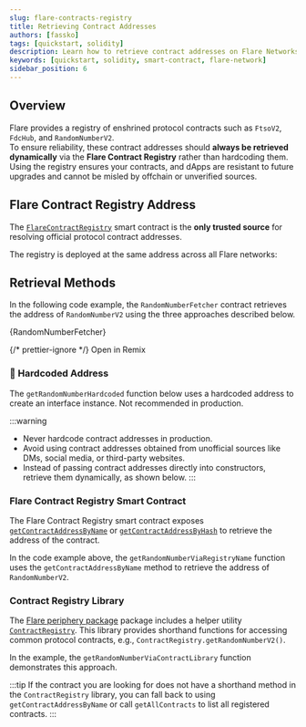 ```yaml
---
slug: flare-contracts-registry
title: Retrieving Contract Addresses
authors: [fassko]
tags: [quickstart, solidity]
description: Learn how to retrieve contract addresses on Flare Networks
keywords: [quickstart, solidity, smart-contract, flare-network]
sidebar_position: 6
---
```





## Overview

Flare provides a registry of enshrined protocol contracts such as `FtsoV2`, `FdcHub`, and `RandomNumberV2`.  
To ensure reliability, these contract addresses should **always be retrieved dynamically** via the **Flare Contract Registry** rather than hardcoding them.
Using the registry ensures your contracts, and dApps are resistant to future upgrades and cannot be misled by offchain or unverified sources.

## Flare Contract Registry Address

The [`FlareContractRegistry`](/network/solidity-reference/IFlareContractRegistry) smart contract is the **only trusted source** for resolving official protocol contract addresses.

The registry is deployed at the same address across all Flare networks:

<Tabs block>
  <TabItem value="flare" label="Flare Mainnet" default>
    <SolidityReference
      network="FlareMainnet"
      contractNames={contracts}
      renderAbi={false}
    />
  </TabItem>
  <TabItem value="coston2" label="Flare Testnet Coston2">
    <SolidityReference
      network="FlareTestnetCoston2"
      contractNames={contracts}
      renderAbi={false}
    />
  </TabItem>
  <TabItem value="songbird" label="Songbird Canary-Network">
    <SolidityReference
      network="SongbirdCanaryNetwork"
      contractNames={contracts}
      renderAbi={false}
    />
  </TabItem>
  <TabItem value="coston" label="Songbird Testnet Coston">
    <SolidityReference
      network="SongbirdTestnetCoston"
      contractNames={contracts}
      renderAbi={false}
    />
  </TabItem>
</Tabs>

## Retrieval Methods

In the following code example, the `RandomNumberFetcher` contract retrieves the address of `RandomNumberV2` using the three approaches described below.

<CodeBlock language="solidity" title="contracts/RandomNumberFetcher.sol">
  {RandomNumberFetcher}
</CodeBlock>

{/* prettier-ignore */}
<Remix fileName="RandomNumberFetcher.sol">Open in Remix</Remix>

### 🔴 Hardcoded Address

The `getRandomNumberHardcoded` function below uses a hardcoded address to create an interface instance. Not recommended in production.

:::warning

- Never hardcode contract addresses in production.
- Avoid using contract addresses obtained from unofficial sources like DMs, social media, or third-party websites.
- Instead of passing contract addresses directly into constructors, retrieve them dynamically, as shown below.
  :::

### Flare Contract Registry Smart Contract

The Flare Contract Registry smart contract exposes [`getContractAddressByName`](/network/solidity-reference/IFlareContractRegistry#getcontractaddressbyname) or [`getContractAddressByHash`](/network/solidity-reference/IFlareContractRegistry#getcontractaddressbyhash) to retrieve the address of the contract.

In the code example above, the `getRandomNumberViaRegistryName` function uses the `getContractAddressByName` method to retrieve the address of `RandomNumberV2`.

### Contract Registry Library

The [Flare periphery package](https://www.npmjs.com/package/@flarenetwork/flare-periphery-contracts) package includes a helper utility [`ContractRegistry`](https://github.com/flare-foundation/flare-solidity-periphery-package-mirror/blob/master/flare/ContractRegistry.sol).
This library provides shorthand functions for accessing common protocol contracts, e.g., `ContractRegistry.getRandomNumberV2()`.

In the example, the `getRandomNumberViaContractLibrary` function demonstrates this approach.

:::tip
If the contract you are looking for does not have a shorthand method in
the `ContractRegistry` library, you can fall back to using
`getContractAddressByName` or call `getAllContracts` to list all registered
contracts.
:::
